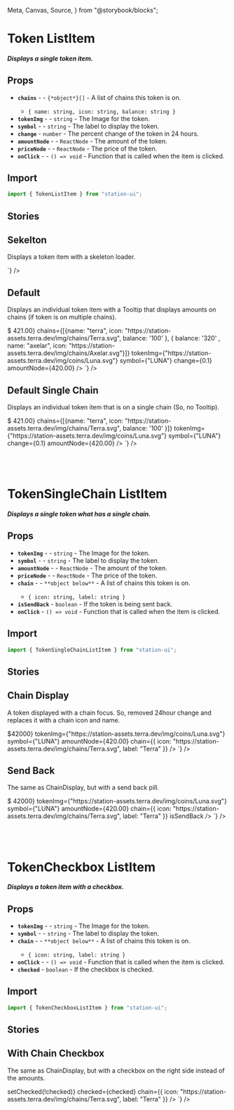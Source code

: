   Meta,
  Canvas,
  Source,
} from "@storybook/blocks";

<Meta title="Components/List Items/Token" />

# Token ListItem

##### Displays a single token item.

## Props
- **`chains`** - <RequiredText /> - `{*object*}[]` - A list of chains this token is on.
  - `{ name: string, icon: string, balance: string }`
- **`tokenImg`** - <RequiredText /> - `string` - The Image for the token.
- **`symbol`** - <RequiredText /> - `string` - The label to display the token.
- **`change`** - `number` - The percent change of the token in 24 hours.
- **`amountNode`** - <RequiredText /> - `ReactNode` - The amount of the token.
- **`priceNode`** - <RequiredText /> - `ReactNode` - The price of the token.
- **`onClick`** - <RequiredText /> - `() => void` - Function that is called when the item is clicked.

## Import
```jsx
import { TokenListItem } from "station-ui";
```

## Stories

## Sekelton
Displays a token item with a skeleton loader.
<div className="story_with_source_below">
  <Canvas of={TokenListItemStories.Skeleton} />
  <Source code={`
    <TokenSkeleton />
  `} />
</div>

## Default
Displays an individual token item with a Tooltip that displays amounts on chains (if token is on multiple chains).
<div className="story_with_source_below">
  <Canvas of={TokenListItemStories.Default} />
  <Source code={`
    <TokenListItem
  priceNode={<span>$ 421.00</span>}
  chains={[{name: "terra",  icon: "https://station-assets.terra.dev/img/chains/Terra.svg", balance: '100' }, { balance: '320' , name: "axelar", icon: "https://station-assets.terra.dev/img/chains/Axelar.svg"}]}
  tokenImg={"https://station-assets.terra.dev/img/coins/Luna.svg"}
  symbol={"LUNA"}
  change={0.1}
  amountNode={<span>420.00</span>}
/>
  `} />
</div>

## Default Single Chain
Displays an individual token item that is on a single chain (So, no Tooltip).
<div className="story_with_source_below">
  <Canvas of={TokenListItemStories.DefaultSingleChain} />
  <Source code={`
    <TokenListItem
  priceNode={<span>$ 421.00</span>}
  chains={[{name: "terra",  icon: "https://station-assets.terra.dev/img/chains/Terra.svg", balance: '100' }]}
  tokenImg={"https://station-assets.terra.dev/img/coins/Luna.svg"}
  symbol={"LUNA"}
  change={0.1}
  amountNode={<span>420.00</span>}
/>
  `} />
</div>

<br />
<br />
<br />

# TokenSingleChain ListItem

##### Displays a single token what has a single chain.

## Props
- **`tokenImg`** - <RequiredText /> - `string` - The Image for the token.
- **`symbol`** - <RequiredText /> - `string` - The label to display the token.
- **`amountNode`** - <RequiredText /> - `ReactNode` - The amount of the token.
- **`priceNode`** - <RequiredText /> - `ReactNode` - The price of the token.
- **`chain`** - <RequiredText /> - `**object below**` - A list of chains this token is on.
  - `{ icon: string, label: string }`
- **`isSendBack`** - `boolean` - If the token is being sent back.
- **`onClick`** - `() => void` - Function that is called when the item is clicked.

## Import
```jsx
import { TokenSingleChainListItem } from "station-ui";
```

## Stories

## Chain Display
A token displayed with a chain focus. So, removed 24hour change and replaces it with a chain icon and name.
<div className="story_with_source_below">
  <Canvas of={TokenListItemStories.ChainDisplay} />
  <Source code={`
    <TokenSingleChainListItem
  priceNode={<span>$42000</span>}
  tokenImg={"https://station-assets.terra.dev/img/coins/Luna.svg"}
  symbol={"LUNA"}
  amountNode={<span>420.00</span>}
  chain={{ icon: "https://station-assets.terra.dev/img/chains/Terra.svg", label: "Terra" }}
/>
  `} />
</div>

## Send Back
The same as ChainDisplay, but with a send back pill.
<div className="story_with_source_below">
  <Canvas of={TokenListItemStories.ChainDisplay} />
  <Source code={`
    <TokenSingleChainListItem
  priceNode={<span>$ 42000</span>}
  tokenImg={"https://station-assets.terra.dev/img/coins/Luna.svg"}
  symbol={"LUNA"}
  amountNode={<span>420.00</span>}
  chain={{ icon: "https://station-assets.terra.dev/img/chains/Terra.svg", label: "Terra" }}
  isSendBack
/>
  `} />
</div>

<br />
<br />
<br />

# TokenCheckbox ListItem

##### Displays a token item with a checkbox.

## Props
- **`tokenImg`** - <RequiredText /> - `string` - The Image for the token.
- **`symbol`** - <RequiredText /> - `string` - The label to display the token.
- **`chain`** - <RequiredText /> - `**object below**` - A list of chains this token is on.
  - `{ icon: string, label: string }`
- **`onClick`** - <RequiredText /> - `() => void` - Function that is called when the item is clicked.
- **`checked`** - `boolean` - If the checkbox is checked.

## Import
```jsx
import { TokenCheckboxListItem } from "station-ui";
```

## Stories

## With Chain Checkbox
The same as ChainDisplay, but with a checkbox on the right side instead of the amounts.
<div className="story_with_source_below">
  <Canvas of={TokenListItemStories.WithChainCheckbox} />
  <Source code={`
    <TokenCheckboxListItem
  tokenImg={"https://station-assets.terra.dev/img/coins/Luna.svg"}
  symbol={"LUNA"}
  onClick={() => setChecked(!checked)}
  checked={checked}
  chain={{ icon: "https://station-assets.terra.dev/img/chains/Terra.svg", label: "Terra" }}
/>
  `} />
</div>

<br />
<br />
<br />
<br />
<br />
<br />
<br />
<br />
<br />
<br />
<br />
<br />
<br />
<br />
<br />
<br />
<br />
<br />
<br />
<br />
<br />
<br />
<br />
<br />
<br />
<br />
<br />
<br />
<br />
<br />
<br />
<br />
<br />
<br />
<br />
<br />
<br />
<br />
<br />
<br />
<br />
<br />
